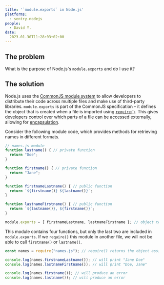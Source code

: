 ```yaml
---
title: '`module.exports` in Node.js'
platforms: 
  - sentry.nodejs
people: 
  - David Y.
date:
  2023-01-30T11:28:03+02:00
---
```


## The problem

What is the purpose of Node.js's `module.exports` and do I use it?

## The solution

Node.js uses the [CommonJS module system](https://en.wikipedia.org/wiki/CommonJS) to allow developers to distribute their code across multiple files and make use of third-party libraries. `module.exports` is part of the CommonJS specification – it defines the object that is created when a file is imported using [`require()`](https://nodejs.org/api/modules.html#requireid). This gives developers control over which parts of a file can be accessed externally, allowing for [encapsulation](https://en.wikipedia.org/wiki/Encapsulation_(computer_programming)).

Consider the following module code, which provides methods for retrieving names in different formats.

```javascript
// names.js module
function lastname() { // private function
  return "Doe";
}

function firstname() { // private function
  return "Jane";
}

function firstnameLastname() { // public function
  return `${firstname()} ${lastname()}`;
}

function lastnameFirstname() { // public function
  return `${lastname()}, ${firstname()}`;
}

module.exports = { firstnameLastname, lastnameFirstname }; // object to be returned by require()
```

This module contains four functions, but only the last two are included in `module.exports`. If we `require()` this module in another file, we will not be able to call `firstname()` or `lastname()`.

```javascript
const names = require("names.js"); // require() returns the object assigned to module.exports

console.log(names.firstnameLastname()); // will print "Jane Doe"
console.log(names.lastnameFirstname()); // will print "Doe, Jane"

console.log(names.firstname()); // will produce an error
console.log(names.lastname()); // will produce an error
```
